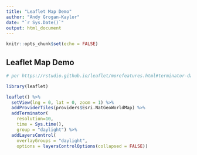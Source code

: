 ```yaml
---
title: "Leaflet Map Demo"
author: "Andy Grogan-Kaylor"
date: "`r Sys.Date()`"
output: html_document
---
```


```r

knitr::opts_chunk$set(echo = FALSE)

```

## Leaflet Map Demo

```r

# per https://rstudio.github.io/leaflet/morefeatures.html#terminator-daynight-indicator

library(leaflet)

leaflet() %>% 
  setView(lng = 0, lat = 0, zoom = 1) %>%
  addProviderTiles(providers$Esri.NatGeoWorldMap) %>%
  addTerminator(
    resolution=10,
    time = Sys.time(),
    group = "daylight") %>%
  addLayersControl(
    overlayGroups = "daylight",
    options = layersControlOptions(collapsed = FALSE))

```

